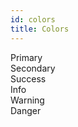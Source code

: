 ```yaml
---
id: colors
title: Colors
---
```



<div class="col padding-bottom--none">
  <div class="row margin-bottom--md">
    <div class="col col--3">
      <span class="text--bold">Primary</span>
    </div>
    <div class="col">
      <div
        class="color"
        style={{backgroundColor: 'var(--ifm-color-primary-lightest)'}}
      ></div>
      <div
        class="color"
        style={{backgroundColor: 'var(--ifm-color-primary-lighter)'}}
      ></div>
      <div
        class="color"
        style={{backgroundColor: 'var(--ifm-color-primary-light)'}}
      ></div>
      <div
        class="color"
        style={{backgroundColor: 'var(--ifm-color-primary)'}}
      ></div>
      <div
        class="color"
        style={{backgroundColor: 'var(--ifm-color-primary-dark)'}}
      ></div>
      <div
        class="color"
        style={{backgroundColor: 'var(--ifm-color-primary-darker)'}}
      ></div>
      <div
        class="color"
        style={{backgroundColor: 'var(--ifm-color-primary-darkest)'}}
      ></div>
    </div>
  </div>
  <div class="row margin-bottom--md">
    <div class="col col--3">
      <span class="text--bold">Secondary</span>
    </div>
    <div class="col">
      <div
        class="color"
        style={{backgroundColor: 'var(--ifm-color-secondary-lightest)'}}
      ></div>
      <div
        class="color"
        style={{backgroundColor: 'var(--ifm-color-secondary-lighter)'}}
      ></div>
      <div
        class="color"
        style={{backgroundColor: 'var(--ifm-color-secondary-light)'}}
      ></div>
      <div
        class="color"
        style={{backgroundColor: 'var(--ifm-color-secondary)'}}
      ></div>
      <div
        class="color"
        style={{backgroundColor: 'var(--ifm-color-secondary-dark)'}}
      ></div>
      <div
        class="color"
        style={{backgroundColor: 'var(--ifm-color-secondary-darker)'}}
      ></div>
      <div
        class="color"
        style={{backgroundColor: 'var(--ifm-color-secondary-darkest)'}}
      ></div>
    </div>
  </div>
  <div class="row margin-bottom--md">
    <div class="col col--3">
      <span class="text--bold">Success</span>
    </div>
    <div class="col">
      <div
        class="color"
        style={{backgroundColor: 'var(--ifm-color-success-lightest)'}}
      ></div>
      <div
        class="color"
        style={{backgroundColor: 'var(--ifm-color-success-lighter)'}}
      ></div>
      <div
        class="color"
        style={{backgroundColor: 'var(--ifm-color-success-light)'}}
      ></div>
      <div
        class="color"
        style={{backgroundColor: 'var(--ifm-color-success)'}}
      ></div>
      <div
        class="color"
        style={{backgroundColor: 'var(--ifm-color-success-dark)'}}
      ></div>
      <div
        class="color"
        style={{backgroundColor: 'var(--ifm-color-success-darker)'}}
      ></div>
      <div
        class="color"
        style={{backgroundColor: 'var(--ifm-color-success-darkest)'}}
      ></div>
    </div>
  </div>
</div>
<div class="col">
  <div class="row margin-bottom--md">
    <div class="col col--3">
      <span class="text--bold">Info</span>
    </div>
    <div class="col">
      <div
        class="color"
        style={{backgroundColor: 'var(--ifm-color-info-lightest)'}}
      ></div>
      <div
        class="color"
        style={{backgroundColor: 'var(--ifm-color-info-lighter)'}}
      ></div>
      <div
        class="color"
        style={{backgroundColor: 'var(--ifm-color-info-light)'}}
      ></div>
      <div
        class="color"
        style={{backgroundColor: 'var(--ifm-color-info)'}}
      ></div>
      <div
        class="color"
        style={{backgroundColor: 'var(--ifm-color-info-dark)'}}
      ></div>
      <div
        class="color"
        style={{backgroundColor: 'var(--ifm-color-info-darker)'}}
      ></div>
      <div
        class="color"
        style={{backgroundColor: 'var(--ifm-color-info-darkest)'}}
      ></div>
    </div>
  </div>
  <div class="row margin-bottom--md">
    <div class="col col--3">
      <span class="text--bold">Warning</span>
    </div>
    <div class="col">
      <div
        class="color"
        style={{backgroundColor: 'var(--ifm-color-warning-lightest)'}}
      ></div>
      <div
        class="color"
        style={{backgroundColor: 'var(--ifm-color-warning-lighter)'}}
      ></div>
      <div
        class="color"
        style={{backgroundColor: 'var(--ifm-color-warning-light)'}}
      ></div>
      <div
        class="color"
        style={{backgroundColor: 'var(--ifm-color-warning)'}}
      ></div>
      <div
        class="color"
        style={{backgroundColor: 'var(--ifm-color-warning-dark)'}}
      ></div>
      <div
        class="color"
        style={{backgroundColor: 'var(--ifm-color-warning-darker)'}}
      ></div>
      <div
        class="color"
        style={{backgroundColor: 'var(--ifm-color-warning-darkest)'}}
      ></div>
    </div>
  </div>
  <div class="row margin-bottom--md">
    <div class="col col--3">
      <span class="text--bold">Danger</span>
    </div>
    <div class="col">
      <div
        class="color"
        style={{backgroundColor: 'var(--ifm-color-danger-lightest)'}}
      ></div>
      <div
        class="color"
        style={{backgroundColor: 'var(--ifm-color-danger-lighter)'}}
      ></div>
      <div
        class="color"
        style={{backgroundColor: 'var(--ifm-color-danger-light)'}}
      ></div>
      <div
        class="color"
        style={{backgroundColor: 'var(--ifm-color-danger)'}}
      ></div>
      <div
        class="color"
        style={{backgroundColor: 'var(--ifm-color-danger-dark)'}}
      ></div>
      <div
        class="color"
        style={{backgroundColor: 'var(--ifm-color-danger-darker)'}}
      ></div>
      <div
        class="color"
        style={{backgroundColor: 'var(--ifm-color-danger-darkest)'}}
      ></div>
    </div>
  </div>
</div>
